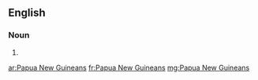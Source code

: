 ==English==

===Noun===
{{head|en|plural|head=[[Papua]] [[New]] [[Guinean]]s}}

# {{plural of|Papua New Guinean|lang=en}}

[[ar:Papua New Guineans]]
[[fr:Papua New Guineans]]
[[mg:Papua New Guineans]]